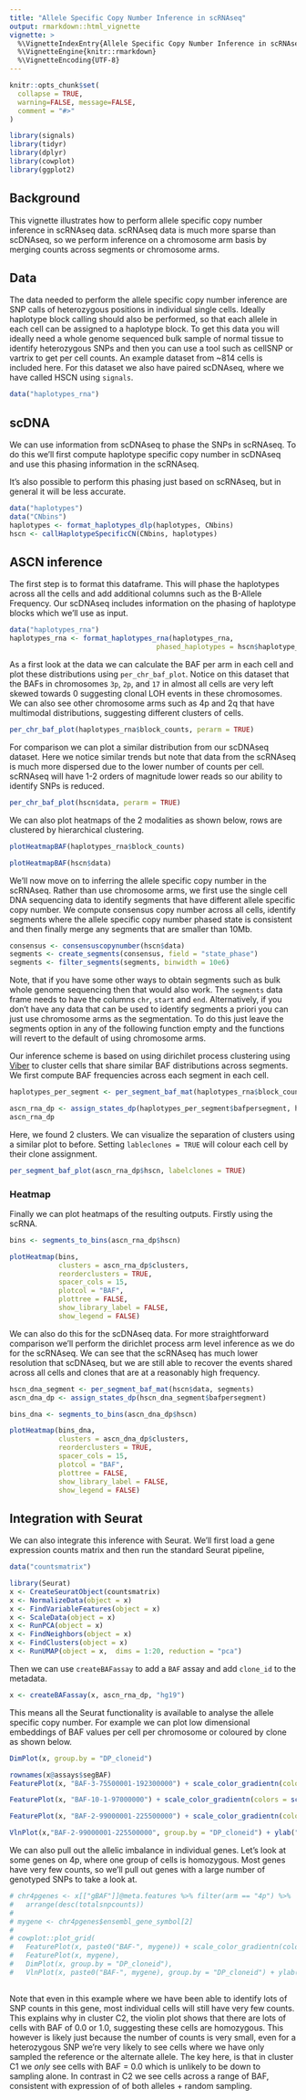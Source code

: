 ```yaml
---
title: "Allele Specific Copy Number Inference in scRNAseq"
output: rmarkdown::html_vignette
vignette: >
  %\VignetteIndexEntry{Allele Specific Copy Number Inference in scRNAseq}
  %\VignetteEngine{knitr::rmarkdown}
  %\VignetteEncoding{UTF-8}
---
```


```r
knitr::opts_chunk$set(
  collapse = TRUE,
  warning=FALSE, message=FALSE, 
  comment = "#>"
)
```

```r
library(signals)
library(tidyr)
library(dplyr)
library(cowplot)
library(ggplot2)
```

## Background
This vignette illustrates how to perform allele specific copy number inference in scRNAseq data. scRNAseq data is much more sparse than scDNAseq, so we perform inference on a chromosome arm basis by merging counts across segments or chromosome arms.

## Data

The data needed to perform the allele specific copy number inference are SNP calls of heterozygous positions in individual single cells. Ideally haplotype block calling should also be performed, so that each allele in each cell can be assigned to a haplotype block. To get this data you will ideally need a whole genome sequenced bulk sample of normal tissue to identify heterozygous SNPs and then you can use a tool such as cellSNP or vartrix to get per cell counts. An example dataset from ~814 cells is included here. For this dataset we also have paired scDNAseq, where we have called HSCN using `signals`.


```r
data("haplotypes_rna")
```

## scDNA

We can use information from scDNAseq to phase the SNPs in scRNAseq. To do this we'll first compute haplotype specific copy number in scDNAseq and use this phasing information in the scRNAseq.

It's also possible to perform this phasing just based on scRNAseq, but in general it will be less accurate.

```r
data("haplotypes")
data("CNbins")
haplotypes <- format_haplotypes_dlp(haplotypes, CNbins)
hscn <- callHaplotypeSpecificCN(CNbins, haplotypes)

```

## ASCN inference 
The first step is to format this dataframe. This will phase the haplotypes across all the cells and add additional columns such as the B-Allele Frequency. Our scDNAseq includes information on the phasing of haplotype blocks which we'll use as input.
```r
data("haplotypes_rna")
haplotypes_rna <- format_haplotypes_rna(haplotypes_rna, 
                                    phased_haplotypes = hscn$haplotype_phasing)
```

As a first look at the data we can calculate the BAF per arm in each cell and plot these distributions using `per_chr_baf_plot`. Notice on this dataset that the BAFs in chromosomes `3p`, `2p`, and `17` in almost all cells are very left skewed towards 0 suggesting clonal LOH events in these chromosomes. We can also see other chromosome arms such as 4p and 2q that have multimodal distributions, suggesting different clusters of cells.
```r
per_chr_baf_plot(haplotypes_rna$block_counts, perarm = TRUE)
```

For comparison we can plot a similar distribution from our scDNAseq dataset. Here we notice similar trends but note that data from the scRNAseq is much more dispersed due to the lower number of counts per cell. scRNAseq will have 1-2 orders of magnitude lower reads so our ability to identify SNPs is reduced.

```r
per_chr_baf_plot(hscn$data, perarm = TRUE)
```

We can also plot heatmaps of the 2 modalities as shown below, rows are clustered by hierarchical clustering.

```r
plotHeatmapBAF(haplotypes_rna$block_counts)
```

```r
plotHeatmapBAF(hscn$data)
```

We'll now move on to inferring the allele specific copy number in the scRNAseq. Rather than use chromosome arms, we first use the single cell DNA sequencing data to identify segments that have different allele specific copy number. We compute consensus copy number across all cells, identify segments where the allele specific copy number phased state is consistent and then finally merge any segments that are smaller than 10Mb.

```r
consensus <- consensuscopynumber(hscn$data)
segments <- create_segments(consensus, field = "state_phase")
segments <- filter_segments(segments, binwidth = 10e6)
```

Note, that if you have some other ways to obtain segments such as bulk whole genome sequencing then that would also work. The `segments` data frame needs to have the columns `chr`, `start` and `end`. Alternatively, if you don't have any data that can be used to identify segments a priori you can just use chromosome arms as the segmentation. To do this just leave the segments option in any of the following function empty and the functions will revert to the default of using chromosome arms.

Our inference scheme is based on using dirichilet process clustering using [Viber](https://github.com/caravagn/VIBER) to cluster cells that share similar BAF distributions across segments. We first compute BAF frequencies across each segment in each cell.

```r
haplotypes_per_segment <- per_segment_baf_mat(haplotypes_rna$block_counts, segments = segments)

ascn_rna_dp <- assign_states_dp(haplotypes_per_segment$bafpersegment, haplotypes_rna)
ascn_rna_dp
```

Here, we found 2 clusters. We can visualize the separation of clusters using a similar plot to before. Setting `lableclones = TRUE` will colour each cell by their clone assignment.

```r
per_segment_baf_plot(ascn_rna_dp$hscn, labelclones = TRUE)
```

### Heatmap

Finally we can plot heatmaps of the resulting outputs. 
Firstly using the scRNA.
```r
bins <- segments_to_bins(ascn_rna_dp$hscn)

plotHeatmap(bins, 
            clusters = ascn_rna_dp$clusters,
            reorderclusters = TRUE,
            spacer_cols = 15, 
            plotcol = "BAF", 
            plottree = FALSE,
            show_library_label = FALSE,
            show_legend = FALSE)
```


We can also do this for the scDNAseq data. For more straightforward comparison we'll perform the dirichlet process arm level inference as we do for the scRNAseq. We can see that the scRNAseq has much lower resolution that scDNAseq, but we are still able to recover the events shared across all cells and clones that are at a reasonably high frequency.

```r
hscn_dna_segment <- per_segment_baf_mat(hscn$data, segments)
ascn_dna_dp <- assign_states_dp(hscn_dna_segment$bafpersegment)

bins_dna <- segments_to_bins(ascn_dna_dp$hscn)

plotHeatmap(bins_dna,
            clusters = ascn_dna_dp$clusters,
            reorderclusters = TRUE,
            spacer_cols = 15, 
            plotcol = "BAF", 
            plottree = FALSE,
            show_library_label = FALSE,
            show_legend = FALSE)
```

## Integration with Seurat

We can also integrate this inference with Seurat. We'll first load a gene expression counts matrix and then run the standard Seurat pipeline,

```r
data("countsmatrix")

library(Seurat)
x <- CreateSeuratObject(countsmatrix)
x <- NormalizeData(object = x)
x <- FindVariableFeatures(object = x)
x <- ScaleData(object = x)
x <- RunPCA(object = x)
x <- FindNeighbors(object = x)
x <- FindClusters(object = x)
x <- RunUMAP(object = x,  dims = 1:20, reduction = "pca")

```
Then we can use `createBAFassay` to add a `BAF` assay and add `clone_id` to the metadata.

```r
x <- createBAFassay(x, ascn_rna_dp, "hg19")
```

This means all the Seurat functionality is available to analyse the allele specific copy number. For example we can plot low dimensional embeddings of BAF values per cell per chromosome or coloured by clone as shown below.

```r
DimPlot(x, group.by = "DP_cloneid")
```

```r
rownames(x@assays$segBAF)
FeaturePlot(x, "BAF-3-75500001-192300000") + scale_color_gradientn(colors = scBAFstate_cols())
```

```r
FeaturePlot(x, "BAF-10-1-97000000") + scale_color_gradientn(colors = scBAFstate_cols())
```

```r
FeaturePlot(x, "BAF-2-99000001-225500000") + scale_color_gradientn(colors = scBAFstate_cols())
```

```r
VlnPlot(x,"BAF-2-99000001-225500000", group.by = "DP_cloneid") + ylab("BAF")

```

We can also pull out the allelic imbalance in individual genes. Let's look at some genes on 4p, where one group of cells is homozygous. Most genes have very few counts, so we'll pull out genes with a large number of genotyped SNPs to take a look at. 


```r
# chr4pgenes <- x[["gBAF"]]@meta.features %>% filter(arm == "4p") %>% 
#   arrange(desc(totalsnpcounts))
# 
# mygene <- chr4pgenes$ensembl_gene_symbol[2]
# 
# cowplot::plot_grid(
#   FeaturePlot(x, paste0("BAF-", mygene)) + scale_color_gradientn(colors = scBAFstate_cols()),
#   FeaturePlot(x, mygene),
#   DimPlot(x, group.by = "DP_cloneid"),
#   VlnPlot(x, paste0("BAF-", mygene), group.by = "DP_cloneid") + ylab("BAF"))
  
```

Note that even in this example where we have been able to identify lots of SNP counts in this gene, most individual cells will still have very few counts. This explains why in cluster C2, the violin plot shows that there are lots of cells with BAF of 0.0 or 1.0, suggesting these cells are homozygous. This however is likely just because the number of counts is very small, even for a heterozygous SNP we're very likely to see cells where we have only sampled the reference or the alternate allele. The key here, is that in cluster C1 we *only* see cells with BAF = 0.0 which is unlikely to be down to sampling alone. In contrast in C2 we see cells across a range of BAF, consistent with expression of of both alleles + random sampling.
